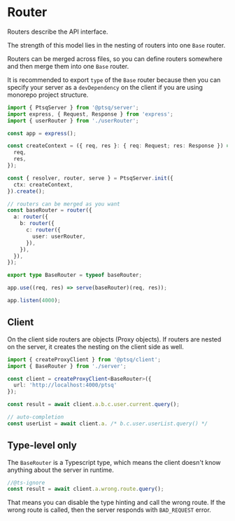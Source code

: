# Router

Routers describe the API interface.

The strength of this model lies in the nesting of routers into one `Base` router.

Routers can be merged across files, so you can define routers somewhere and then merge them into one `Base` router.

It is recommended to export `type` of the `Base` router because then you can specify your server as a `devDependency` on the client if you are using monorepo project structure.

```ts copy
import { PtsqServer } from '@ptsq/server';
import express, { Request, Response } from 'express';
import { userRouter } from './userRouter';

const app = express();

const createContext = ({ req, res }: { req: Request; res: Response }) => ({
  req,
  res,
});

const { resolver, router, serve } = PtsqServer.init({
  ctx: createContext,
}).create();

// routers can be merged as you want
const baseRouter = router({
  a: router({
    b: router({
      c: router({
        user: userRouter,
      }),
    }),
  }),
});

export type BaseRouter = typeof baseRouter;

app.use((req, res) => serve(baseRouter)(req, res));

app.listen(4000);
```

## Client

On the client side routers are objects (Proxy objects).
If routers are nested on the server, it creates the nesting on the client side as well.

```ts copy
import { createProxyClient } from '@ptsq/client';
import { BaseRouter } from './server';

const client = createProxyClient<BaseRouter>({
  url: 'http://localhost:4000/ptsq'
});

const result = await client.a.b.c.user.current.query();

// auto-completion
const userList = await client.a. /* b.c.user.userList.query() */
```

## Type-level only

The `BaseRouter` is a Typescript type, which means the client doesn't know anything about the server in runtime.

```ts
//@ts-ignore
const result = await client.a.wrong.route.query();
```

That means you can disable the type hinting and call the wrong route.
If the wrong route is called, then the server responds with `BAD_REQUEST` error.
